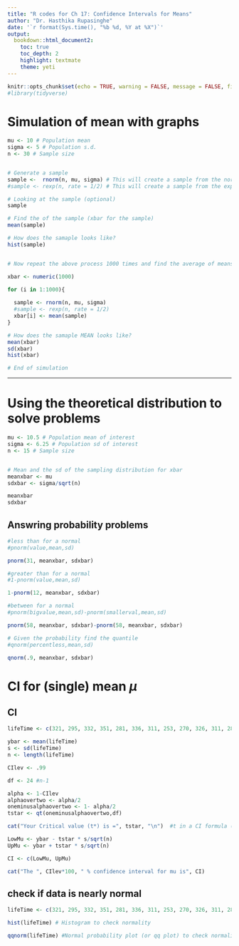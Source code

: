 ```yaml
---
title: "R codes for Ch 17: Confidence Intervals for Means"
author: "Dr. Hasthika Rupasinghe"
date: '`r format(Sys.time(), "%b %d, %Y at %X")`'
output:
  bookdown::html_document2:
    toc: true
    toc_depth: 2
    highlight: textmate
    theme: yeti
---
```



```r
knitr::opts_chunk$set(echo = TRUE, warning = FALSE, message = FALSE, fig.align = "center", comment = NA)
#library(tidyverse)
```



# Simulation of mean with graphs

```r

mu <- 10 # Population mean
sigma <- 5 # Population s.d.
n <- 30 # Sample size


# Generate a sample
sample <-  rnorm(n, mu, sigma) # This will create a sample from the normal distribution
#sample <- rexp(n, rate = 1/2) # This will create a sample from the exponetial distribution

# Looking at the sample (optional)
sample 

# Find the of the sample (xbar for the sample)
mean(sample)

# How does the samaple looks like?
hist(sample)


# Now repeat the above process 1000 times and find the average of means

xbar <- numeric(1000)

for (i in 1:1000){
  
  sample <- rnorm(n, mu, sigma)
  #sample <- rexp(n, rate = 1/2)
  xbar[i] <- mean(sample) 
}

# How does the samaple MEAN looks like?
mean(xbar)
sd(xbar)
hist(xbar)

# End of simulation
```

***

# Using the theoretical distribution to solve problems

```r

mu <- 10.5 # Population mean of interest
sigma <- 6.25 # Population sd of interest
n <- 15 # Sample size 


# Mean and the sd of the sampling distribution for xbar
meanxbar <- mu
sdxbar <- sigma/sqrt(n)

meanxbar
sdxbar

```

## Answring probability problems

```r

#less than for a normal
#pnorm(value,mean,sd)

pnorm(31, meanxbar, sdxbar)

#greater than for a normal
#1-pnorm(value,mean,sd)

1-pnorm(12, meanxbar, sdxbar)

#between for a normal
#pnorm(bigvalue,mean,sd)-pnorm(smallerval,mean,sd)

pnorm(58, meanxbar, sdxbar)-pnorm(58, meanxbar, sdxbar)

# Given the probability find the quantile
#qnorm(percentless,mean,sd)

qnorm(.9, meanxbar, sdxbar)

```


# CI for (single) mean $\mu$

## CI  

```r
lifeTime <- c(321, 295, 332, 351, 281, 336, 311, 253, 270, 326, 311, 288)

ybar <- mean(lifeTime)
s <- sd(lifeTime)
n <- length(lifeTime)

CIlev <- .99

df <- 24 #n-1

alpha <- 1-CIlev
alphaovertwo <- alpha/2
oneminusalphaovertwo <- 1- alpha/2
tstar <- qt(oneminusalphaovertwo,df)

cat("Your Critical value (t*) is =", tstar, "\n")  #t in a CI formula (Critical value)

LowMu <- ybar - tstar * s/sqrt(n)
UpMu <- ybar + tstar * s/sqrt(n)

CI <- c(LowMu, UpMu)

cat("The ", CIlev*100, " % confidence interval for mu is", CI)
```


## check if data is nearly normal

```r
lifeTime <- c(321, 295, 332, 351, 281, 336, 311, 253, 270, 326, 311, 288)

hist(lifeTime) # Histogram to check normality

qqnorm(lifeTime) #Normal probability plot (or qq plot) to check normality
```

